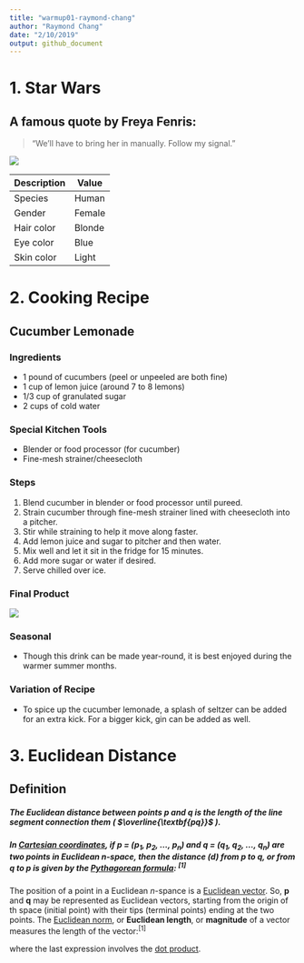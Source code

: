 ```yaml
---
title: "warmup01-raymond-chang"
author: "Raymond Chang"
date: "2/10/2019"
output: github_document
---
```


# 1. Star Wars
## A famous quote by Freya Fenris:
> "We'll have to bring her in manually. Follow my signal."

![](https://vignette.wikia.nocookie.net/starwars/images/4/43/SWResistance-FreyaFenris.jpg/revision/latest?cb=20180914204850)


|Description|Value|
|---|---|
|Species|Human|
|Gender|Female|
|Hair color|Blonde|
|Eye color|Blue|
|Skin color|Light|


# 2. Cooking Recipe
## Cucumber Lemonade

### Ingredients
- 1 pound of cucumbers (peel or unpeeled are both fine)
- 1 cup of lemon juice (around 7 to 8 lemons)
- 1/3 cup of granulated sugar
- 2 cups of cold water

### Special Kitchen Tools
- Blender or food processor (for cucumber)
- Fine-mesh strainer/cheesecloth

### Steps
1. Blend cucumber in blender or food processor until pureed.
2. Strain cucumber through fine-mesh strainer lined with cheesecloth into a pitcher.
3. Stir while straining to help it move along faster.
4. Add lemon juice and sugar to pitcher and then water.
5. Mix well and let it sit in the fridge for 15 minutes.
6. Add more sugar or water if desired.
7. Serve chilled over ice. 

### Final Product
![](https://smittenkitchendotcom.files.wordpress.com/2014/10/cucumber-lemonade1.jpg)

### Seasonal
- Though this drink can be made year-round, it is best enjoyed during the warmer summer months.

### Variation of Recipe
- To spice up the cucumber lemonade, a splash of seltzer can be added for an extra kick. For a bigger kick, gin can be added as well.


# 3. Euclidean Distance

## Definition
##### The **Euclidean distance** between points **p** and **q** is the length of the line segment connection them ( $\overline{\textbf{pq}}$ ).
##### In [Cartesian coordinates](https://en.wikipedia.org/wiki/Cartesian_coordinate), if **p** = ($p_1$, $p_2$, ..., $p_n$) and **q** = ($q_1$, $q_2$, ..., $q_n$) are two points in Euclidean *n*-space, then the distance (d) from **p** to **q**, or from **q** to **p** is given by the [Pythagorean formula](https://en.wikipedia.org/wiki/Pythagorean_theorem): <sup>[1]</sup>


\begin{aligned}
d(\textbf{p},\textbf{q}) = d(\textbf{q},\textbf{p}) &= \sqrt{(q_1-p_1)^2+(q_2-p_2)^2+ \cdots + (q_n-p_n)^2}\\
&= \sqrt{\sum_{i=1}^{n}(q_i-p_i)^2}. \quad \quad \quad \quad \quad \quad \quad \quad \quad \quad \quad \quad \quad \text{(1)}
\end{aligned}

The position of a point in a Euclidean *n*-spance is a [Euclidean vector](https://en.wikipedia.org/wiki/Euclidean_vector). So, **p** and **q** may be represented as Euclidean vectors, starting from the origin of th space (initial point) with their tips (terminal points) ending at the two points. The [Euclidean norm](https://en.wikipedia.org/wiki/Norm_(mathematics)#Euclidean_norm), or **Euclidean length**, or **magnitude** of a vector measures the length of the vector:<sup>[1]</sup>

\begin{equation}
||\textbf{p}|| = \sqrt{p^2_1 + p^2_2 + \cdots + p^2_n} = \sqrt{\textbf{p} \cdot \textbf{p}},
\end{equation}

where the last expression involves the [dot product](https://en.wikipedia.org/wiki/Dot_product).


